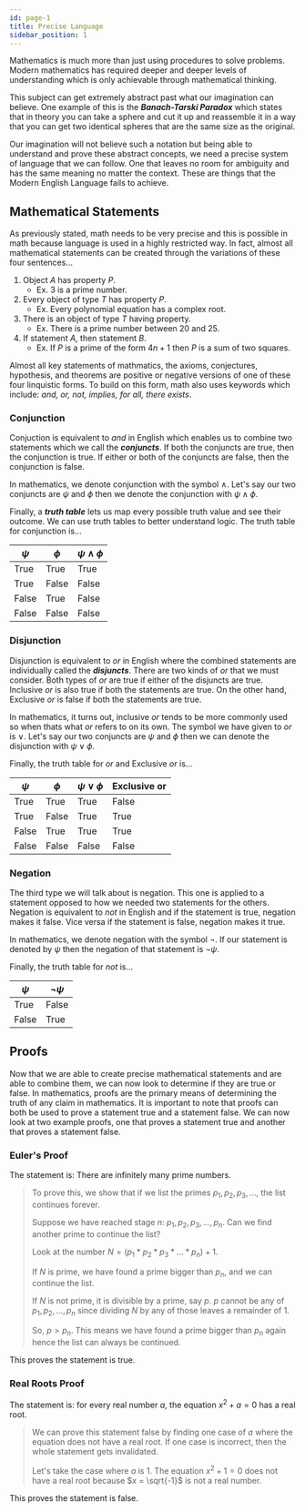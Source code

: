 ```yaml
---
id: page-1
title: Precise Language
sidebar_position: 1
---
```



Mathematics is much more than just using procedures to solve problems. Modern mathematics has required deeper and deeper levels of understanding which is only achievable through mathematical thinking.

This subject can get extremely abstract past what our imagination can believe. One example of this is the ***Banach-Tarski Paradox*** which states that in theory you can take a sphere and cut it up and reassemble it in a way that you can get two identical spheres that are the same size as the original.

<Fig src={math1} caption='Banach-Tarski Paradox' num={1}/>

Our imagination will not believe such a notation but being able to understand and prove these abstract concepts, we need a precise system of language that we can follow. One that leaves no room for ambiguity and has the same meaning no matter the context. These are things that the Modern English Language fails to achieve.

## Mathematical Statements

As previously stated, math needs to be very precise and this is possible in math because language is used in a highly restricted way. In fact, almost all mathematical statements can be created through the variations of these four sentences...

1. Object $A$ has property $P$.
    - Ex. $3$ is a prime number.
2. Every object of type $T$ has property $P$.
    - Ex. Every polynomial equation has a complex root.
3. There is an object of type $T$ having property.
    - Ex. There is a prime number between $20$ and $25$.
4. If statement $A$, then statement $B$.
    - Ex. If $P$ is a prime of the form $4n + 1$ then $P$ is a sum of two squares.

Almost all key statements of mathmatics, the axioms, conjectures, hypothesis, and theorems are positive or negative versions of one of these four linquistic forms. To build on this form, math also uses keywords which include: *and, or, not, implies, for all, there exists*.

### Conjunction

Conjuction is equivalent to $and$ in English which enables us to combine two statements which we call the ***conjuncts***. If both the conjuncts are true, then the conjunction is true. If either or both of the conjuncts are false, then the conjunction is false.

In mathematics, we denote conjunction with the symbol $\land$. Let's say our two conjuncts are $\psi$ and $\phi$ then we denote the conjunction with $\psi \land \phi$.

Finally, a ***truth table*** lets us map every possible truth value and see their outcome. We can use truth tables to better understand logic. The truth table for conjunction is...

| $\psi$ | $\phi$ | $\psi \land \phi$ |
| - | - | - |
| True | True | True |
| True | False | False |
| False | True | False |
| False | False | False |

### Disjunction

Disjunction is equivalent to $or$ in English where the combined statements are individually called the ***disjuncts***. There are two kinds of $or$ that we must consider. Both types of $or$ are true if either of the disjuncts are true. Inclusive $or$ is also true if both the statements are true. On the other hand, Exclusive $or$ is false if both the statements are true.

In mathematics, it turns out, inclusive $or$ tends to be more commonly used so when thats what $or$ refers to on its own. The symbol we have given to $or$ is $\lor$. Let's say our two conjuncts are $\psi$ and $\phi$ then we can denote the disjunction with $\psi \lor \phi$.

Finally, the truth table for $or$ and Exclusive $or$ is...

| $\psi$ | $\phi$ | $\psi \lor \phi$ | Exclusive or |
| - | - | - | - |
| True | True | True | False |
| True | False | True | True |
| False | True | True | True |
| False | False | False | False |

### Negation

The third type we will talk about is negation. This one is applied to a statement opposed to how we needed two statements for the others. Negation is equivalent to $not$ in English and if the statement is true, negation makes it false. Vice versa if the statement is false, negation makes it true.

In mathematics, we denote negation with the symbol $\neg$. If our statement is denoted by $\psi$ then the negation of that statement is $\neg \psi$.

Finally, the truth table for $not$ is...

| $\psi$ | $\neg \psi$ |
| - | - |
| True | False |
| False | True |

## Proofs

Now that we are able to create precise mathematical statements and are able to combine them, we can now look to determine if they are true or false. In mathematics, proofs are the primary means of determining the truth of any claim in mathematics. It is important to note that proofs can both be used to prove a statement true and a statement false. We can now look at two example proofs, one that proves a statement true and another that proves a statement false.

### Euler's Proof

The statement is: There are infinitely many prime numbers.

> To prove this, we show that if we list the primes $p_1, p_2, p_3, ...,$ the list continues forever.
>
> Suppose we have reached stage $n$: $p_1, p_2, p_3, ..., p_n$. Can we find another prime to continue the list?
>
> Look at the number $N = (p_1 * p_2 * p_3 * ... * p_n) + 1$.
>
> If $N$ is prime, we have found a prime bigger than $p_n$, and we can continue the list.
>
> If $N$ is not prime, it is divisible by a prime, say $p$. $p$ cannot be any of $p_1, p_2, ..., p_n$ since dividing $N$ by any of those leaves a remainder of $1$.
>
> So, $p > p_n$. This means we have found a prime bigger than $p_n$ again hence the list can always be continued.

This proves the statement is true.

### Real Roots Proof

The statement is: for every real number $a$, the equation $x^2 + a = 0$ has a real root.

> We can prove this statement false by finding one case of $a$ where the equation does not have a real root. If one case is incorrect, then the whole statement gets invalidated.
>
> Let's take the case where $a$ is $1$. The equation $x^2 + 1 = 0$ does not have a real root because $x = \sqrt{-1}$ is not a real number.

This proves the statement is false.






